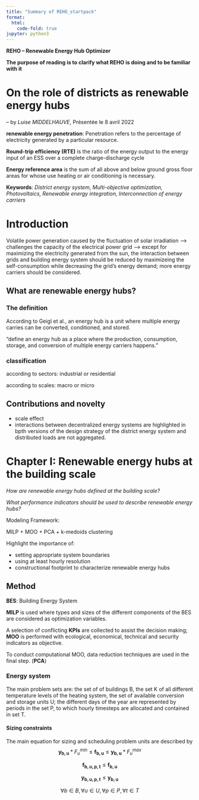 ```yaml
---
title: "Summary of REHO_startpack"
format:
  html:
    code-fold: true
jupyter: python3
---
```

**REHO -- Renewable Energy Hub Optimizer**

**The purpose of reading is to clarify what REHO is doing and to be familiar with it**

# On the role of districts as renewable energy hubs 
-- by *Luise MIDDELHAUVE*, Présentée le 8 avril 2022

**renewable energy penetration**: Penetration refers to the percentage of electricity generated by a particular resource. 

**Round-trip efficiency (RTE)** is the ratio of the energy output to the energy input of an ESS over a complete charge-discharge cycle

**Energy reference area** is the sum of all above and below ground gross floor areas for whose use heating or air conditioning is necessary.

**Keywords**: *District energy system, Multi-objective optimization, Photovoltaics, Renewable energy integration, Interconnection of energy carriers*

# Introduction
Volatile power generation caused by the fluctuation of solar irradiation --> challenges the capacity of the electrical power grid --> except for maximizing the electricity generated from the sun, the interaction between grids and building energy system should be reduced by maximizeing the self-consumption while decreasing the grid's energy demand; more energy carriers should be considered.

## What are renewable energy hubs?

### The definition
According to Geigl et al., an energy hub is a unit where multiple energy carries can be converted, conditioned, and stored.

"define an energy hub as a place where the production, consumption, storage, and conversion of multiple energy carriers happens."

### classification
according to sectors: industrial or residential

according to scales: macro or micro

## Contributions and novelty
 - scale effect
 - interactions between decentralized energy systems are highlighted in bpth versions of the design strategy of the district energy system and distributed loads are not aggregated.

# Chapter I: Renewable energy hubs at the building scale
 
*How are renewable energy hubs defined at the building scale?* 
 
*What performance indicators should be used to describe renewable energy hubs?*

Modeling Framework:

MILP + MOO + PCA + k-medoids clustering

Highlight the importance of:

 - setting appropriate system boundaries
 - using at least hourly resolution
 - constructional footprint to characterize renewable energy hubs

## Method

**BES**: Building Energy System

**MILP** is used where types and sizes of the different components of the BES are considered as optimization variables.

A selection of conflicting **KPIs** are collected to assist the decision making; **MOO** is performed with ecological, economical, technical and security indicators as objective.

To conduct computational MOO, data reduction techniques are used in the final step. (**PCA**)

### Energy system

The main problem sets are: the set of of buildings B, the set K of all different temperature levels of the heating system, the set of available conversion and storage units U; the different days of the year are represented by periods in the set P, to which hourly timesteps are allocated and contained in set T.

#### Sizing constraints
The main equation for sizing and scheduling problem units are described by
$$
\mathbf{y_{b,u}} * F_{u}^{min} \leq \mathbf{f_{b,u}} \leq \mathbf{y_{b,u}} * F_{u}^{max}
$$

$$
\mathbf{f_{b,u,p,t}} \leq \mathbf{f_{b,u}}
$$

$$
\mathbf{y_{b,u,p,t}} \leq \mathbf{y_{b,u}}
$$

$$
\forall b \in B, \forall u \in U, \forall p \in P, \forall t \in T
$$
